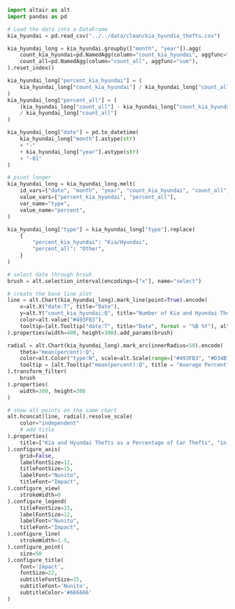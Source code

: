 ```python
import altair as alt
import pandas as pd

# Load the data into a DataFrame
kia_hyundai = pd.read_csv("../../data/clean/kia_hyundia_thefts.csv")

kia_hyundai_long = kia_hyundai.groupby(["month", "year"]).agg(
    count_kia_hyundai=pd.NamedAgg(column="count_kia_hyundai", aggfunc="sum"),
    count_all=pd.NamedAgg(column="count_all", aggfunc="sum"),
).reset_index()

kia_hyundai_long["percent_kia_hyundai"] = (
    kia_hyundai_long["count_kia_hyundai"] / kia_hyundai_long["count_all"]
)
kia_hyundai_long["percent_all"] = (
    (kia_hyundai_long["count_all"] - kia_hyundai_long["count_kia_hyundai"])
    / kia_hyundai_long["count_all"]
)

kia_hyundai_long["date"] = pd.to_datetime(
    kia_hyundai_long["month"].astype(str)
    + "-"
    + kia_hyundai_long["year"].astype(str)
    + "-01"
)

# pivot longer
kia_hyundai_long = kia_hyundai_long.melt(
    id_vars=["date", "month", "year", "count_kia_hyundai", "count_all"],
    value_vars=["percent_kia_hyundai", "percent_all"],
    var_name="type",
    value_name="percent",
)

kia_hyundai_long["type"] = kia_hyundai_long["type"].replace(
    {
        "percent_kia_hyundai": "Kia/Hyundai",
        "percent_all": "Other",
    }
)

# select date through brsuh
brush = alt.selection_interval(encodings=["x"], name="select")

# create the base line plot
line = alt.Chart(kia_hyundai_long).mark_line(point=True).encode(
    x=alt.X("date:T", title="Date"),
    y=alt.Y("count_kia_hyundai:Q", title="Number of Kia and Hyundai Thefts"),
    color=alt.value("#493FB3"),
    tooltip=[alt.Tooltip("date:T", title="Date", format = "%B %Y"), alt.Tooltip("count_kia_hyundai:Q", title = "Number of Kia and Hyundai Thefts", format = ",")],
).properties(width=400, height=300).add_params(brush)

radial = alt.Chart(kia_hyundai_long).mark_arc(innerRadius=50).encode(
    theta="mean(percent):Q",
    color=alt.Color("type:N", scale=alt.Scale(range=["#493FB3", "#D34B7F"]), title = "Car Make"),
    tooltip = [alt.Tooltip("mean(percent):Q", title = "Average Percent", format = ".1%"), alt.Tooltip("type:N", title = "Type")],
).transform_filter(
    brush
).properties(
    width=300, height=300
)

# show all points on the same chart
alt.hconcat(line, radial).resolve_scale(
    color="independent"
    # add title
).properties(
    title=["Kia and Hyundai Thefts as a Percentage of Car Thefts", "in U.S. Cities from 2019 to 2023"],
).configure_axis(
    grid=False,
    labelFontSize=12,
    titleFontSize=15,
    labelFont="Nunito",
    titleFont="Impact",
).configure_view(
    strokeWidth=0 
).configure_legend(
    titleFontSize=15,
    labelFontSize=12,
    labelFont="Nunito",
    titleFont="Impact",
).configure_line(
    strokeWidth=1.5,
).configure_point(
    size=50
).configure_title(
    font='Impact',
    fontSize=22,
    subtitleFontSize=15,
    subtitleFont='Nunito',
    subtitleColor='#666666'
)
```